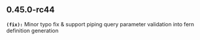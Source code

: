## 0.45.0-rc44
**`(fix):`** Minor typo fix & support piping query parameter validation into fern definition generation


